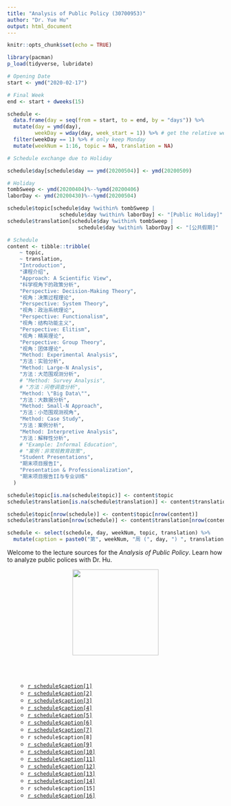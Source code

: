 ```yaml
---
title: "Analysis of Public Policy (30700953)"
author: "Dr. Yue Hu"
output: html_document
---
```


```r
knitr::opts_chunk$set(echo = TRUE)

library(pacman)
p_load(tidyverse, lubridate)

# Opening Date
start <- ymd("2020-02-17")

# Final Week
end <- start + dweeks(15) 

schedule <-
  data.frame(day = seq(from = start, to = end, by = "days")) %>%
  mutate(day = ymd(day),
         weekDay = wday(day, week_start = 1)) %>% # get the relative week number
  filter(weekDay == 1) %>% # only keep Monday
  mutate(weekNum = 1:16, topic = NA, translation = NA)

# Schedule exchange due to Holiday

schedule$day[schedule$day == ymd(20200504)] <- ymd(20200509)

# Holiday
tombSweep <- ymd(20200404)%--%ymd(20200406)
laborDay <- ymd(20200430)%--%ymd(20200504)

schedule$topic[schedule$day %within% tombSweep |
                 schedule$day %within% laborDay] <- "[Public Holiday]"
schedule$translation[schedule$day %within% tombSweep |
                       schedule$day %within% laborDay] <- "[公共假期]"

# Schedule
content <- tibble::tribble(
    ~ topic,
    ~ translation,
    "Introduction",
    "课程介绍",
    "Approach: A Scientific View",
    "科学视角下的政策分析",
    "Perspective: Decision-Making Theory",
    "视角：决策过程理论",
    "Perspective: System Theory",
    "视角：政治系统理论",
    "Perspective: Functionalism",
    "视角：结构功能主义",
    "Perspective: Elitism",
    "视角：精英理论",
    "Perspective: Group Theory",
    "视角：团体理论",
    "Method: Experimental Analysis",
    "方法：实验分析",
    "Method: Large-N Analysis",
    "方法：大范围观测分析",
    # "Method: Survey Analysis",
    # "方法：问卷调查分析",
    "Method: \"Big Data\"",
    "方法：大数据分析",
    "Method: Small-N Approach",
    "方法：小范围观测视角",
    "Method: Case Study",
    "方法：案例分析",
    "Method: Interpretive Analysis",
    "方法：解释性分析",
    # "Example: Informal Education",
    # "案例：非常规教育政策",
    "Student Presentations",
    "期末项目报告I",
    "Presentation & Professionalization",
    "期末项目报告II与专业训练"
  )

schedule$topic[is.na(schedule$topic)] <- content$topic
schedule$translation[is.na(schedule$translation)] <- content$translation

schedule$topic[nrow(schedule)] <- content$topic[nrow(content)]
schedule$translation[nrow(schedule)] <- content$translation[nrow(content)]

schedule <- select(schedule, day, weekNum, topic, translation) %>% 
  mutate(caption = paste0("第", weekNum, "周 (", day, ") ", translation, " (", topic, ")"))

```


Welcome to the lecture sources for the *Analysis of Public Policy*. Learn how to analyze public polices with Dr. Hu.


<center><img src="../analysisOfPoliticalData/images/goodluck.gif" height="200"/></center>


<br><br>

<ul>

* <a href="/slides_gh/slides/courses/analysisOfPublicPolicy/01_courseIntro.html">`r schedule$caption[1]`</a>
* <a href="/slides_gh/slides/courses/analysisOfPublicPolicy/02_scientific.html">`r schedule$caption[2]`</a>
* <a href="/slides_gh/slides/courses/analysisOfPublicPolicy/03_decisionMaking.html">`r schedule$caption[3]`</a>
* <a href="/slides_gh/slides/courses/analysisOfPublicPolicy/04_systemTheory.html">`r schedule$caption[4]`</a>
* <a href="/slides_gh/slides/courses/analysisOfPublicPolicy/05_functionalism.html">`r schedule$caption[5]`</a>
* <a href="/slides_gh/slides/courses/analysisOfPublicPolicy/06_elitism.html">`r schedule$caption[6]`</a>
* <a href="/slides_gh/slides/courses/analysisOfPublicPolicy/07_groupTheory.html">`r schedule$caption[7]`</a>
* `r schedule$caption[8]`
* <a href="/slides_gh/slides/courses/analysisOfPublicPolicy/09_experiment.html">`r schedule$caption[9]`</a>
* <a href="/slides_gh/slides/courses/analysisOfPublicPolicy/10_largeN.html">`r schedule$caption[10]`</a>
* <a href="/slides_gh/slides/courses/analysisOfPublicPolicy/11_bitgData.html">`r schedule$caption[11]`</a>
* <a href="/slides_gh/slides/courses/analysisOfPublicPolicy/12_smallN.html">`r schedule$caption[12]`</a>
* <a href="/slides_gh/slides/courses/analysisOfPublicPolicy/13_case.html">`r schedule$caption[13]`</a>
* <a href="/slides_gh/slides/courses/analysisOfPublicPolicy/14_Process.html">`r schedule$caption[14]`</a>
* `r schedule$caption[15]`
* <a href="/slides_gh/slides/courses/analysisOfPublicPolicy/16_professional.html">`r schedule$caption[16]`</a>

</ul>